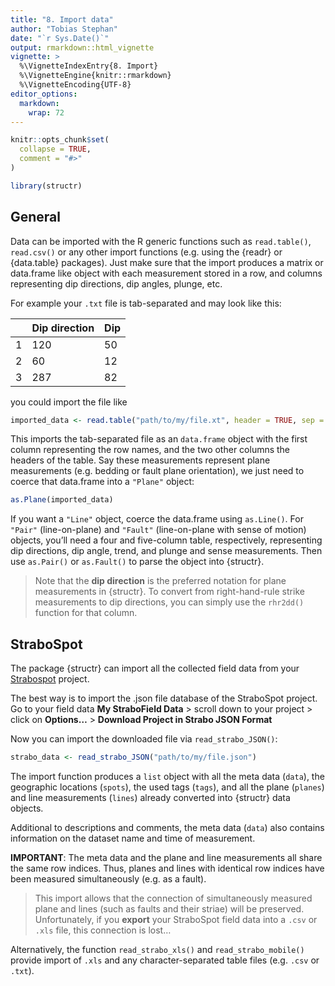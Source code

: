```yaml
---
title: "8. Import data"
author: "Tobias Stephan"
date: "`r Sys.Date()`"
output: rmarkdown::html_vignette
vignette: >
  %\VignetteIndexEntry{8. Import}
  %\VignetteEngine{knitr::rmarkdown}
  %\VignetteEncoding{UTF-8}
editor_options: 
  markdown: 
    wrap: 72
---
```


```r
knitr::opts_chunk$set(
  collapse = TRUE,
  comment = "#>"
)
```

```r
library(structr)
```

## General

Data can be imported with the R generic functions such as
`read.table()`, `read.csv()` or any other import functions (e.g. using
the {readr} or {data.table} packages). Just make sure that the import
produces a matrix or data.frame like object with each measurement stored
in a row, and columns representing dip directions, dip angles, plunge,
etc.

For example your `.txt` file is tab-separated and may look like this:

|     | Dip direction | Dip |
|-----|---------------|-----|
| 1   | 120           | 50  |
| 2   | 60            | 12  |
| 3   | 287           | 82  |

you could import the file like

```r
imported_data <- read.table("path/to/my/file.xt", header = TRUE, sep = "", row.names = 1) 
```

This imports the  tab-separated file as an `data.frame` object with the first column
representing the row names, and the two other columns the headers of the table. Say these measurements represent plane
measurements (e.g. bedding or fault plane orientation), we just need to
coerce that data.frame into a `"Plane"` object:

```r
as.Plane(imported_data)
```

If you want a `"Line"` object, coerce the data.frame using `as.Line()`.
For `"Pair"` (line-on-plane) and `"Fault"` (line-on-plane with sense of
motion) objects, you'll need a four and five-column table, respectively,
representing dip directions, dip angle, trend, and plunge and sense
measurements. Then use `as.Pair()` or `as.Fault()` to parse the object into {structr}.

> Note that the **dip direction** is the preferred notation for plane
> measurements in {structr}. To convert from right-hand-rule strike
> measurements to dip directions, you can simply use the `rhr2dd()`
> function for that column.

## StraboSpot

The package {structr} can import all the collected field data from your
[Strabospot](https://strabospot.org) project.

The best way is to import the .json file database of the StraboSpot
project. Go to your field data **My StraboField Data** \> scroll down to
your project \> click on **Options...** \> **Download Project in Strabo
JSON Format**

Now you can import the downloaded file via `read_strabo_JSON()`:

```r
strabo_data <- read_strabo_JSON("path/to/my/file.json")
```

The import function produces a `list` object with all the meta data
(`data`), the geographic locations (`spots`), the used tags (`tags`),
and all the plane (`planes`) and line measurements (`lines`) already
converted into {structr} data objects.

Additional to descriptions and comments, the meta data (`data`) also
contains information on the dataset name and time of measurement.

**IMPORTANT**: The meta data and the plane and line measurements all
share the same row indices. Thus, planes and lines with identical row
indices have been measured simultaneously (e.g. as a fault).

> This import allows that the connection of simultaneously measured
> plane and lines (such as faults and their striae) will be preserved.
> Unfortunately, if you **export** your StraboSpot field data into a
> `.csv` or `.xls` file, this connection is lost...

Alternatively, the function `read_strabo_xls()` and
`read_strabo_mobile()` provide import of `.xls` and any character-separated table
files (e.g. `.csv` or `.txt`).
